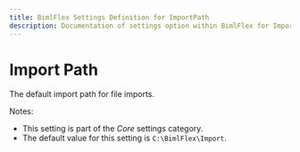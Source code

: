 ---
title: BimlFlex Settings Definition for ImportPath
description: Documentation of settings option within BimlFlex for ImportPath
---
<head>
  <meta name="varigenceProduct" content="BimlFlex"></meta>
  <meta name="varigenceArticleType" content="Reference"></meta>
</head>


# Import Path

The default import path for file imports.

Notes:

* This setting is part of the *Core* settings category.
* The default value for this setting is `C:\BimlFlex\Import`.
